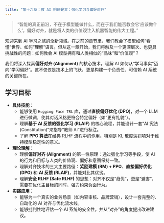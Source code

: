 ```yaml
---
title: "第十六章：教 AI 明辨是非：强化学习与偏好对齐"
---
```


> "智能的真正前沿，不在于模型能做什么，而在于我们能否教会它‘应该做什么’。偏好对齐，就是将人类的价值观注入机器智能的伟大工程。"

欢迎来到 AI 学习之旅的全新领域。在之前的章节里，我们教会了模型如何“看懂”世界、如何“理解”语言。但从这一章开始，我们将触及一个更深层次、也更具挑战性的问题：如何教会 AI 模型拥有和人类相似的“品味”和“价值观”？

我们将深入探索**偏好对齐 (Alignment)** 的核心技术，理解 AI 如何从“学习事实”迈向“学习偏好”。这不仅仅是技术上的飞跃，更是构建一个负责任、可信赖 AI 系统的关键所在。

## 学习目标

- **具体技能**：
  - 能够使用 `Hugging Face TRL` 库，通过**直接偏好优化 (DPO)**，对一个 LLM 进行微调，使其对话风格更符合特定偏好（如“更有礼貌”）。
  - 理解**基于 AI 反馈的强化学习 (RLAIF)** 的核心流程，并能设计一套“AI 宪法 (Constitution)”来指导“教师 AI”进行标注。
  - 了解 **PPO 算法**在经典 RLHF 流程中的作用，特别是 KL 散度惩罚项对于维持模型稳定性的意义。
- **理论理解**：
  - 理解**偏好对齐 (Alignment)** 的第一性原理：通过强化学习等手段，使 AI 的行为和目标与人类的价值观、偏好和意图保持一致。
  - 理解对齐技术的三大主要路径：**奖励建模 (RM) + PPO**、**直接偏好优化 (DPO)** 和 **AI 反馈 (RLAIF)**，并能对比其优劣。
  - 理解**安全 RLHF (Safe RLHF)** 的思想：对齐不仅是“趋优”，更是“避害”，需要在优化主目标的同时，强力约束负面行为。
- **实践应用**：
  - 能够为一个真实的业务场景（如内容审核、品牌营销），设计一套完整的、自动化的 AI 对齐与优化流水线。
  - 能够批判性地评估一个 AI 系统的安全性，并从“对齐”的角度提出改进建议。

